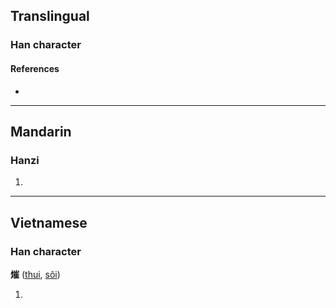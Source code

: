 {{character info/new}}
==Translingual==

===Han character===
{{Han char|rn=86|rad=火|as=11|sn=15|four=|canj=FUOG|ids=⿰火崔}}

====References====
* {{Han ref|kx=0680.300|dkj=19341|dj=1092.070|hdz=32229.030|uh=71A3|ud=29091}}

----

==Mandarin==

===Hanzi===
{{cmn-hanzi|pin=[[suī]] ([[sui1]])|wg=sui<sup>1</sup>}}

# {{rfdef|cmn|sort=火11}}

----

==Vietnamese==

===Han character===
'''熣''' ([[thui]], [[sôi]])

# {{rfdef|vi}}

{{cln|vi|Han tu}}